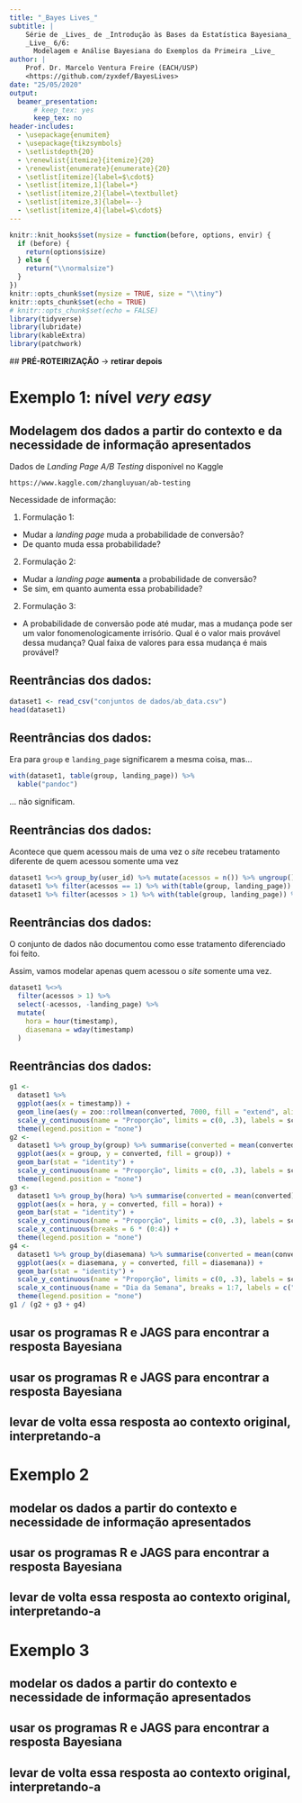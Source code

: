 ```yaml
---
title: "_Bayes Lives_"
subtitle: |
    Série de _Lives_ de _Introdução às Bases da Estatística Bayesiana_ \
    _Live_ 6/6: 
      Modelagem e Análise Bayesiana do Exemplos da Primeira _Live_
author: |
    Prof. Dr. Marcelo Ventura Freire (EACH/USP)
    <https://github.com/zyxdef/BayesLives>
date: "25/05/2020"
output: 
  beamer_presentation:
      # keep_tex: yes
      keep_tex: no
header-includes:
  - \usepackage{enumitem}
  - \usepackage{tikzsymbols}
  - \setlistdepth{20}
  - \renewlist{itemize}{itemize}{20}
  - \renewlist{enumerate}{enumerate}{20}
  - \setlist[itemize]{label=$\cdot$}
  - \setlist[itemize,1]{label=*}
  - \setlist[itemize,2]{label=\textbullet}
  - \setlist[itemize,3]{label=--}
  - \setlist[itemize,4]{label=$\cdot$}
---
```


```r
knitr::knit_hooks$set(mysize = function(before, options, envir) {
  if (before) {
    return(options$size)
  } else {
    return("\\normalsize")
  }
})
knitr::opts_chunk$set(mysize = TRUE, size = "\\tiny")
knitr::opts_chunk$set(echo = TRUE)
# knitr::opts_chunk$set(echo = FALSE)
library(tidyverse)
library(lubridate)
library(kableExtra)
library(patchwork)
```

  ## **PRÉ-ROTEIRIZAÇÃO** $\longrightarrow$ **retirar depois**

# Exemplo 1: nível *very easy*

## Modelagem dos dados a partir do contexto e da necessidade de informação apresentados

Dados de *Landing Page A/B Testing* disponível no Kaggle

`https://www.kaggle.com/zhangluyuan/ab-testing`


Necessidade de informação:

1) Formulação 1:
  - Mudar a *landing page* muda a probabilidade de conversão?
  - De quanto muda essa probabilidade?
2) Formulação 2:
  - Mudar a *landing page* **aumenta** a probabilidade de conversão?
  - Se sim, em quanto aumenta essa probabilidade?
2) Formulação 3:
  - A probabilidade de conversão pode até mudar, mas a mudança pode ser um valor
    fonomenologicamente irrisório. Qual é o valor mais provável dessa mudança?
    Qual faixa de valores para essa mudança é mais provável?



## Reentrâncias dos dados: 

```r
dataset1 <- read_csv("conjuntos de dados/ab_data.csv")
head(dataset1)
```



## Reentrâncias dos dados:

Era para `group` e `landing_page` significarem a mesma coisa, mas...

```r
with(dataset1, table(group, landing_page)) %>% 
  kable("pandoc")
```

... não significam.



## Reentrâncias dos dados:

Acontece que quem acessou mais de uma vez o *site* recebeu tratamento diferente de 
quem acessou somente uma vez

```r
dataset1 %<>% group_by(user_id) %>% mutate(acessos = n()) %>% ungroup()
dataset1 %>% filter(acessos == 1) %>% with(table(group, landing_page)) %>% kable("pandoc")
dataset1 %>% filter(acessos > 1) %>% with(table(group, landing_page)) %>% kable("pandoc")
```



## Reentrâncias dos dados:

O conjunto de dados não documentou como esse tratamento diferenciado foi feito.

Assim, vamos modelar apenas quem acessou o *site* somente uma vez.

```r
dataset1 %<>% 
  filter(acessos > 1) %>% 
  select(-acessos, -landing_page) %>% 
  mutate(
    hora = hour(timestamp), 
    diasemana = wday(timestamp)
  )
```



## Reentrâncias dos dados:

```r
g1 <- 
  dataset1 %>% 
  ggplot(aes(x = timestamp)) + 
  geom_line(aes(y = zoo::rollmean(converted, 7000, fill = "extend", align = "center"))) +
  scale_y_continuous(name = "Proporção", limits = c(0, .3), labels = scales::percent_format()) +
  theme(legend.position = "none")
g2 <- 
  dataset1 %>% group_by(group) %>% summarise(converted = mean(converted)) %>% 
  ggplot(aes(x = group, y = converted, fill = group)) +
  geom_bar(stat = "identity") +
  scale_y_continuous(name = "Proporção", limits = c(0, .3), labels = scales::percent_format()) +
  theme(legend.position = "none")
g3 <- 
  dataset1 %>% group_by(hora) %>% summarise(converted = mean(converted)) %>% 
  ggplot(aes(x = hora, y = converted, fill = hora)) +
  geom_bar(stat = "identity") +
  scale_y_continuous(name = "Proporção", limits = c(0, .3), labels = scales::percent_format()) +
  scale_x_continuous(breaks = 6 * (0:4)) +
  theme(legend.position = "none")
g4 <- 
  dataset1 %>% group_by(diasemana) %>% summarise(converted = mean(converted)) %>% 
  ggplot(aes(x = diasemana, y = converted, fill = diasemana)) +
  geom_bar(stat = "identity") +
  scale_y_continuous(name = "Proporção", limits = c(0, .3), labels = scales::percent_format()) +
  scale_x_continuous(name = "Dia da Semana", breaks = 1:7, labels = c("D", "S", "T", "Q", "Q", "S", "S")) +
  theme(legend.position = "none")
g1 / (g2 + g3 + g4)
```



## usar os programas R e JAGS para encontrar a resposta Bayesiana





## usar os programas R e JAGS para encontrar a resposta Bayesiana



## levar de volta essa resposta ao contexto original, interpretando-a



# Exemplo 2

## modelar os dados a partir do contexto e necessidade de informação apresentados

## usar os programas R e JAGS para encontrar a resposta Bayesiana

## levar de volta essa resposta ao contexto original, interpretando-a



# Exemplo 3

## modelar os dados a partir do contexto e necessidade de informação apresentados

## usar os programas R e JAGS para encontrar a resposta Bayesiana

## levar de volta essa resposta ao contexto original, interpretando-a


